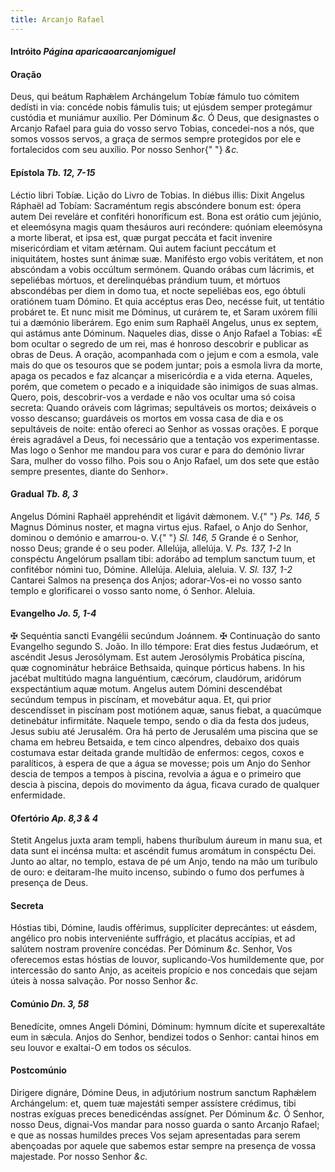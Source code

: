 ```yaml
---
title: Arcanjo Rafael
---
```


<h4 class="text-center">
  Intróito <em>Página aparicaoarcanjomiguel</em>
</h4>

<h4 class="text-center">Oração</h4>
<div class="grid grid-cols-2 gap-5">
  <span class="text-justify">
    Deus, qui beátum Raphǽlem Archángelum Tobíæ fámulo tuo cómitem dedísti in
    via: concéde nobis fámulis tuis; ut ejúsdem semper protegámur custódia et
    muniámur auxílio. Per Dóminum <em>&c.</em>
  </span>
  <span class="text-justify">
    Ó Deus, que designastes o Arcanjo Rafael para guia do vosso servo Tobias,
    concedei-nos a nós, que somos vossos servos, a graça de sermos sempre
    protegidos por ele e fortalecidos com seu auxílio. Por nosso Senhor{" "}
    <em>&c.</em>
  </span>
</div>

<h4 class="text-center">
  Epístola <em>Tb. 12, 7-15</em>
</h4>
<div class="grid grid-cols-2 gap-5">
  <span class="text-justify">Léctio libri Tobíæ.</span>
  <span class="text-justify">Lição do Livro de Tobias.</span>
  <span class="text-justify">
    In diébus illis: Dixit Angelus Ráphaël ad Tobíam: Sacraméntum regis
    abscóndere bonum est: ópera autem Dei reveláre et confitéri honoríficum est.
    Bona est orátio cum jejúnio, et eleemósyna magis quam thesáuros auri
    recóndere: quóniam eleemósyna a morte liberat, et ipsa est, quæ purgat
    peccáta et facit invenire misericórdiam et vitam ætérnam. Qui autem faciunt
    peccátum et iniquitátem, hostes sunt ánimæ suæ. Manifésto ergo vobis
    veritátem, et non abscóndam a vobis occúltum sermónem. Quando orábas cum
    lácrimis, et sepeliébas mórtuos, et derelinquébas prándium tuum, et mórtuos
    abscondébas per diem in domo tua, et nocte sepeliébas eos, ego óbtuli
    oratiónem tuam Dómino. Et quia accéptus eras Deo, necésse fuit, ut tentátio
    probáret te. Et nunc misit me Dóminus, ut curárem te, et Saram uxórem fílii
    tui a dæmónio liberárem. Ego enim sum Raphaël Angelus, unus ex septem, qui
    astámus ante Dóminum.
  </span>
  <span class="text-justify">
    Naqueles dias, disse o Anjo Rafael a Tobias: «É bom ocultar o segredo de um
    rei, mas é honroso descobrir e publicar as obras de Deus. A oração,
    acompanhada com o jejum e com a esmola, vale mais do que os tesouros que se
    podem juntar; pois a esmola livra da morte, apaga os pecados e faz alcançar
    a misericórdia e a vida eterna. Aqueles, porém, que cometem o pecado e a
    iniquidade são inimigos de suas almas. Quero, pois, descobrir-vos a verdade
    e não vos ocultar uma só coisa secreta: Quando oráveis com lágrimas;
    sepultáveis os mortos; deixáveis o vosso descanso; guardáveis os mortos em
    vossa casa de dia e os sepultáveis de noite: então ofereci ao Senhor as
    vossas orações. E porque éreis agradável a Deus, foi necessário que a
    tentação vos experimentasse. Mas logo o Senhor me mandou para vos curar e
    para do demónio livrar Sara, mulher do vosso filho. Pois sou o Anjo Rafael,
    um dos sete que estão sempre presentes, diante do Senhor».
  </span>
</div>

<h4 class="text-center">
  Gradual <em>Tb. 8, 3</em>
</h4>
<div class="grid grid-cols-2 gap-5">
  <span class="text-justify">
    Angelus Dómini Raphaël apprehéndit et ligávit dǽmonem. V.{" "}
    <em>Ps. 146, 5</em> Magnus Dóminus noster, et magna virtus ejus.
  </span>
  <span class="text-justify">
    Rafael, o Anjo do Senhor, dominou o demónio e amarrou-o. V.{" "}
    <em>Sl. 146, 5</em> Grande é o Senhor, nosso Deus; grande é o seu poder.
  </span>
  <span class="text-justify">
    Allelúja, allelúja. V. <em>Ps. 137, 1-2</em> In conspéctu Angelórum psallam
    tibi: adorábo ad templum sanctum tuum, et confitébor nómini tuo, Dómine.
    Allelúja.
  </span>
  <span class="text-justify">
    Aleluia, aleluia. V. <em>Sl. 137, 1-2</em> Cantarei Salmos na presença dos
    Anjos; adorar-Vos-ei no vosso santo templo e glorificarei o vosso santo
    nome, ó Senhor. Aleluia.
  </span>
</div>

<h4 class="text-center">
  Evangelho <em>Jo. 5, 1-4</em>
</h4>
<div class="grid grid-cols-2 gap-5">
  <span class="text-justify">
    <span class="text-red-500">&#10016;</span> Sequéntia sancti Evangélii
    secúndum Joánnem.
  </span>
  <span class="text-justify">
    <span class="text-red-500">&#10016;</span> Continuação do santo Evangelho
    segundo S. João.
  </span>
  <span class="text-justify">
    In illo témpore: Erat dies festus Judæórum, et ascéndit Jesus Jerosólymam.
    Est autem Jerosólymis Probática piscína, quæ cognominátur hebráice
    Bethsaida, quinque pórticus habens. In his jacébat multitúdo magna
    languéntium, cæcórum, claudórum, aridórum exspectántium aquæ motum. Angelus
    autem Dómini descendébat secúndum tempus in piscínam, et movebátur aqua. Et,
    qui prior descendísset in piscínam post motiónem aquæ, sanus fiebat, a
    quacúmque detinebátur infirmitáte.
  </span>
  <span class="text-justify">
    Naquele tempo, sendo o dia da festa dos judeus, Jesus subiu até Jerusalém.
    Ora há perto de Jerusalém uma piscina que se chama em hebreu Betsaida, e tem
    cinco alpendres, debaixo dos quais costumava estar deitada grande multidão
    de enfermos: cegos, coxos e paralíticos, à espera de que a água se movesse;
    pois um Anjo do Senhor descia de tempos a tempos à piscina, revolvia a água
    e o primeiro que descia à piscina, depois do movimento da água, ficava
    curado de qualquer enfermidade.
  </span>
</div>

<h4 class="text-center">
  Ofertório <em>Ap. 8,3 & 4</em>
</h4>
<div class="grid grid-cols-2 gap-5">
  <span class="text-justify">
    Stetit Angelus juxta aram templi, habens thuríbulum áureum in manu sua, et
    data sunt ei incénsa multa: et ascéndit fumus aromátum in conspéctu Dei.
  </span>
  <span class="text-justify">
    Junto ao altar, no templo, estava de pé um Anjo, tendo na mão um turíbulo de
    ouro: e deitaram-lhe muito incenso, subindo o fumo dos perfumes à presença
    de Deus.
  </span>
</div>

<h4 class="text-center">Secreta</h4>
<div class="grid grid-cols-2 gap-5">
  <span class="text-justify">
    Hóstias tibi, Dómine, laudis offérimus, supplíciter deprecántes: ut eásdem,
    angélico pro nobis interveniénte suffrágio, et placátus accípias, et ad
    salútem nostram proveníre concédas. Per Dóminum <em>&c.</em>
  </span>
  <span class="text-justify">
    Senhor, Vos oferecemos estas hóstias de louvor, suplicando-Vos humildemente
    que, por intercessão do santo Anjo, as aceiteis propício e nos concedais que
    sejam úteis à nossa salvação. Por nosso Senhor <em>&c.</em>
  </span>
</div>

<h4 class="text-center">
  Comúnio <em>Dn. 3, 58</em>
</h4>
<div class="grid grid-cols-2 gap-5">
  <span class="text-justify">
    Benedícite, omnes Angeli Dómini, Dóminum: hymnum dícite et superexaltáte eum
    in sǽcula.
  </span>
  <span class="text-justify">
    Anjos do Senhor, bendizei todos o Senhor: cantai hinos em seu louvor e
    exaltai-O em todos os séculos.
  </span>
</div>

<h4 class="text-center">Postcomúnio</h4>
<div class="grid grid-cols-2 gap-5">
  <span class="text-justify">
    Dirigere dignáre, Dómine Deus, in adjutórium nostrum sanctum Raphǽlem
    Archángelum: et, quem tuæ majestáti semper assístere crédimus, tibi nostras
    exíguas preces benedicéndas assígnet. Per Dóminum <em>&c.</em>
  </span>
  <span class="text-justify">
    Ó Senhor, nosso Deus, dignai-Vos mandar para nosso guarda o santo Arcanjo
    Rafael; e que as nossas humildes preces Vos sejam apresentadas para serem
    abençoadas por aquele que sabemos estar sempre na presença de vossa
    majestade. Por nosso Senhor <em>&c.</em>
  </span>
</div>
